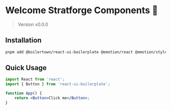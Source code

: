 
<Meta title="Overview/Introduction" />

# Welcome Stratforge Components 🎉

> Version v0.0.0

## Installation

```sh
pnpm add @boilertown/react-ui-boilerplate @emotion/react @emotion/styled
```

## Quick Usage

```jsx
import React from 'react';
import { Button } from 'react-ui-boilerplate';

function App() {
	return <Button>Click me</Button>;
}
```

